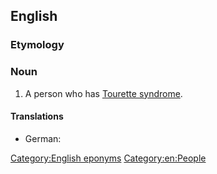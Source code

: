 ==English==

===Etymology===
{{suffix|en|Tourette|er}}

===Noun===
{{en-noun}}

# A person who has [[Tourette syndrome]].

====Translations====
{{trans-top|person who has Tourette syndrome}}
* German: {{t+|de|Touretter|m}} {{qualifier|rare}}
{{trans-mid}}
{{trans-bottom}}

[[Category:English eponyms]]
[[Category:en:People]]